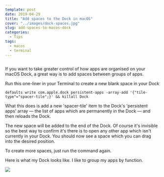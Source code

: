 ```yaml
---
template: post
date: 2019-04-29
title: "Add spaces to the Dock in macOS"
cover: "../images/dock-spaces.jpg"
slug: add-spaces-to-macos-dock
categories:
  - Tips
tags:
  - macos
  - terminal
---
```


<Img fluid={props.cover} className="post-cover-image webfeedsFeaturedVisual" />

If you want to take greater control of how apps are organised on your macOS Dock, a great way is to add spaces between groups of apps.

Run this one-liner in your Terminal to create a new blank space in your Dock

```shell
defaults write com.apple.dock persistent-apps -array-add '{"tile-type"="spacer-tile";}' && killall Dock
```

What this does is add a new 'spacer-tile' item to the Dock's 'persistent apps' array &mdash; the list of apps which are permanently in the Dock &mdash; and then reloads the Dock.

The new space will be added to the end of the Dock. Of course it's invisible so the best way to confirm it's there is to open any other app which isn't currently in your Dock. You should now see a space which you can drag into the desired position.

To create more spaces, just run the command again.

Here is what my Dock looks like. I like to group my apps by function.

![](macos-dock.png)
